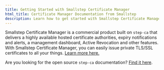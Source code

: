 ```yaml
---
title: Getting Started with Smallstep Certificate Manager
html_title: Certificate Manager Documentation from Smallstep
description: Learn how to get started with Smallstep Certificate Manager.
---
```



Smallstep Certificate Manager is a commercial product built on `step-ca` that delivers a highly available hosted certificate authorities, expiry notifications and alerts, a management dashboard, Active Revocation and other features. With Smallstep Certificate Manager, you can easily issue private TLS/SSL certificates to all your things. [Learn more here.](https://smallstep.com/certificate-manager)

<Alert severity="info" mb={4}>
  <div>
    Are you looking for the open source <Code>step-ca</Code> documentation? <a href="https://smallstep.com/docs/step-ca">Find it here</a>.
  </div>
</Alert>


